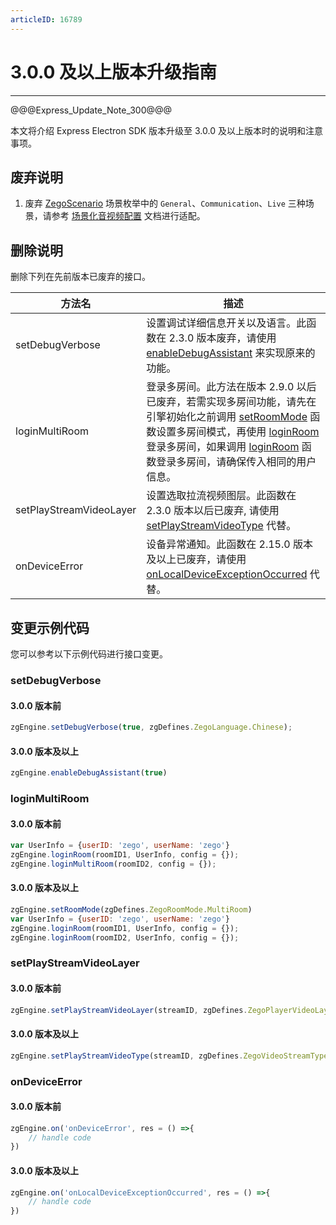 ```yaml
---
articleID: 16789
---
```

# 3.0.0 及以上版本升级指南

- - -

@@@Express_Update_Note_300@@@

本文将介绍 Express Electron SDK 版本升级至 3.0.0 及以上版本时的说明和注意事项。

## 废弃说明

1. 废弃 [ZegoScenario](@-ZegoScenario) 场景枚举中的 `General`、`Communication`、`Live` 三种场景，请参考 [场景化音视频配置](!video_proflie) 文档进行适配。
 

## 删除说明

删除下列在先前版本已废弃的接口。

方法名 | 描述 |
--- | --- |
setDebugVerbose | 设置调试详细信息开关以及语言。此函数在 2.3.0 版本废弃，请使用 [enableDebugAssistant](@enableDebugAssistant) 来实现原来的功能。
loginMultiRoom | 登录多房间。此方法在版本 2.9.0 以后已废弃，若需实现多房间功能，请先在引擎初始化之前调用 [setRoomMode](@setRoomMode) 函数设置多房间模式，再使用 [loginRoom](@loginRoom) 登录多房间，如果调用 [loginRoom](@loginRoom) 函数登录多房间，请确保传入相同的用户信息。
setPlayStreamVideoLayer | 设置选取拉流视频图层。此函数在 2.3.0 版本以后已废弃, 请使用 [setPlayStreamVideoType](@setPlayStreamVideoType) 代替。
onDeviceError | 设备异常通知。此函数在 2.15.0 版本及以上已废弃，请使用 [onLocalDeviceExceptionOccurred](!setting_callback#onLocalDeviceExceptionOccurred) 代替。

## 变更示例代码

您可以参考以下示例代码进行接口变更。

### setDebugVerbose

#### 3.0.0 版本前

```js
zgEngine.setDebugVerbose(true, zgDefines.ZegoLanguage.Chinese);
```


#### 3.0.0 版本及以上

```js
zgEngine.enableDebugAssistant(true)
```

### loginMultiRoom

#### 3.0.0 版本前

```js
var UserInfo = {userID: 'zego', userName: 'zego'}
zgEngine.loginRoom(roomID1, UserInfo, config = {});
zgEngine.loginMultiRoom(roomID2, config = {});
```


#### 3.0.0 版本及以上

```js
zgEngine.setRoomMode(zgDefines.ZegoRoomMode.MultiRoom)
var UserInfo = {userID: 'zego', userName: 'zego'}
zgEngine.loginRoom(roomID1, UserInfo, config = {});
zgEngine.loginRoom(roomID2, UserInfo, config = {});
```


### setPlayStreamVideoLayer

#### 3.0.0 版本前

```js
zgEngine.setPlayStreamVideoLayer(streamID, zgDefines.ZegoPlayerVideoLayer.Base);
```


#### 3.0.0 版本及以上

```js
zgEngine.setPlayStreamVideoType(streamID, zgDefines.ZegoVideoStreamType.Small);
```

### onDeviceError

#### 3.0.0 版本前

```js
zgEngine.on('onDeviceError', res = () =>{
    // handle code
})
```


#### 3.0.0 版本及以上

```js
zgEngine.on('onLocalDeviceExceptionOccurred', res = () =>{
    // handle code
})
```
